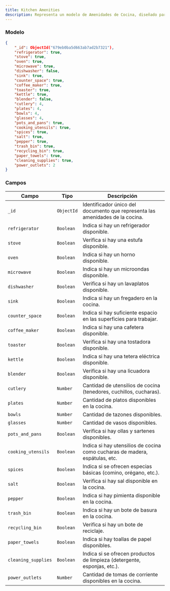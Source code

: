 ```yaml
---
title: Kitchen Amenities
description: Representa un modelo de Amenidades de Cocina, diseñado para almacenar información detallada sobre los servicios y características de una cocina en una propiedad.
---
```


### Modelo

```json
{
    "_id": ObjectId("679eb0ba5d663ab7ad2b7321"),
    "refrigerator": true,
    "stove": true,
    "oven": true,
    "microwave": true,
    "dishwasher": false,
    "sink": true,
    "counter_space": true,
    "coffee_maker": true,
    "toaster": true,
    "kettle": true,
    "blender": false,
    "cutlery": 4,
    "plates": 4,
    "bowls": 4,
    "glasses": 4,
    "pots_and_pans": true,
    "cooking_utensils": true,
    "spices": true,
    "salt": true,
    "pepper": true,
    "trash_bin": true,
    "recycling_bin": true,
    "paper_towels": true,
    "cleaning_supplies": true,
    "power_outlets": 2
}
```

### Campos

| Campo               | Tipo         | Descripción                                                             |
|---------------------|--------------|-------------------------------------------------------------------------|
| `_id`               | `ObjectId`   | Identificador único del documento que representa las amenidades de la cocina. |
| `refrigerator`      | `Boolean`    | Indica si hay un refrigerador disponible.                              |
| `stove`             | `Boolean`    | Verifica si hay una estufa disponible.                                  |
| `oven`              | `Boolean`    | Indica si hay un horno disponible.                                      |
| `microwave`         | `Boolean`    | Indica si hay un microondas disponible.                                 |
| `dishwasher`        | `Boolean`    | Verifica si hay un lavaplatos disponible.                               |
| `sink`              | `Boolean`    | Indica si hay un fregadero en la cocina.                                |
| `counter_space`     | `Boolean`    | Indica si hay suficiente espacio en las superficies para trabajar.      |
| `coffee_maker`      | `Boolean`    | Indica si hay una cafetera disponible.                                  |
| `toaster`           | `Boolean`    | Verifica si hay una tostadora disponible.                               |
| `kettle`            | `Boolean`    | Indica si hay una tetera eléctrica disponible.                          |
| `blender`           | `Boolean`    | Verifica si hay una licuadora disponible.                               |
| `cutlery`           | `Number`     | Cantidad de utensilios de cocina (tenedores, cuchillos, cucharas).      |
| `plates`            | `Number`     | Cantidad de platos disponibles en la cocina.                           |
| `bowls`             | `Number`     | Cantidad de tazones disponibles.                                       |
| `glasses`           | `Number`     | Cantidad de vasos disponibles.                                         |
| `pots_and_pans`     | `Boolean`    | Verifica si hay ollas y sartenes disponibles.                           |
| `cooking_utensils`  | `Boolean`    | Indica si hay utensilios de cocina como cucharas de madera, espátulas, etc. |
| `spices`            | `Boolean`    | Indica si se ofrecen especias básicas (comino, orégano, etc.).         |
| `salt`              | `Boolean`    | Verifica si hay sal disponible en la cocina.                           |
| `pepper`            | `Boolean`    | Indica si hay pimienta disponible en la cocina.                        |
| `trash_bin`         | `Boolean`    | Indica si hay un bote de basura en la cocina.                           |
| `recycling_bin`     | `Boolean`    | Verifica si hay un bote de reciclaje.                                  |
| `paper_towels`      | `Boolean`    | Indica si hay toallas de papel disponibles.                            |
| `cleaning_supplies` | `Boolean`    | Indica si se ofrecen productos de limpieza (detergente, esponjas, etc.). |
| `power_outlets`     | `Number`     | Cantidad de tomas de corriente disponibles en la cocina.                |